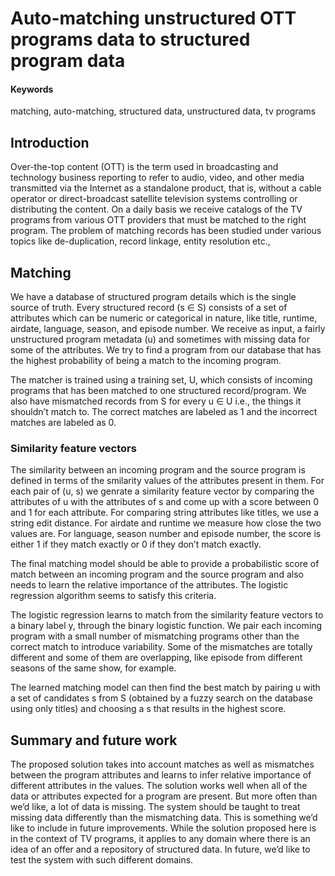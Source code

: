 # Auto-matching unstructured OTT programs data to structured program data {#auto-matching}

#### Keywords

matching, auto-matching, structured data, unstructured data, tv programs

## Introduction

Over-the-top content (OTT) is the term used in broadcasting and technology business reporting to refer to audio, video, and other media transmitted via the Internet as a standalone product, that is, without a cable operator or direct-broadcast satellite television systems controlling or distributing the content. On a daily basis we receive catalogs of the TV programs from various OTT providers that must be matched to the right program. The problem of matching records has been studied under various topics like de-duplication, record linkage, entity resolution etc.,

## Matching

We have a database of structured program details which is the single source of truth. Every structured record (s ∈ S) consists of a set of attributes which can be numeric or categorical in nature, like title, runtime, airdate, language, season, and episode number. We receive as input, a fairly unstructured program metadata (u) and sometimes with missing data for some of the attributes. We try to find a program from our database that has the highest probability of being a match to the incoming program.

The matcher is trained using a training set, U,  which consists of incoming programs that has been matched to one structured record/program. We also have mismatched records from S for every u ∈ U i.e., the things it shouldn't match to. The correct matches are labeled as 1 and the incorrect matches are labeled as 0.

### Similarity feature vectors

The similarity between an incoming program and the source program is defined in terms of the smilarity values of the attributes present in them. For each pair of (u, s) we genrate a similarity feature vector by comparing the attributes of u with the attributes of s and come up with a score between 0 and 1 for each attribute. For comparing string attributes like titles, we use a string edit distance. For airdate and runtime we measure how close the two values are. For language, season number and episode number, the score is either 1 if they match exactly or 0 if they don't match exactly. 

The final matching model should be able to provide a probabilistic score of match between an incoming program and the source program and also needs to learn the relative importance of the attributes. The logistic regression algorithm seems to satisfy this criteria.

The logistic regression learns to match from the similarity feature vectors to a binary label y, through the binary logistic function. We pair each incoming program with a small number of mismatching programs other than the correct match to introduce variability. Some of the mismatches are totally different and some of them are overlapping, like episode from different seasons of the same show, for example.

The learned matching model can then find the best match by pairing u with a set of candidates s from S (obtained by a fuzzy search on the database using only titles) and choosing a s that results in the highest score.

## Summary and future work

The proposed solution takes into account matches as well as mismatches between the program attributes and learns to infer relative importance of different attributes in the values. The solution works well when all of the data or attributes expected for a program are present. But more often than we'd like, a lot of data is missing. The system should be taught to treat missing data differently than the mismatching data. This is something we'd like to include in future improvements. While the solution proposed here is in the context of TV programs, it applies to any domain where there is an idea of an offer and a repository of structured data. In future, we'd like to test the system with such different domains.
